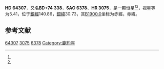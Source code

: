{{Starbox begin
| name = HD 64307
}}
{{Starbox observe
| epoch = [[J2000.0|J2000.0]]
| constell = {{星座名待查}}<ref name=SIMBAD>{{cite web
 | url=http://simbad.u-strasbg.fr/simbad/sim-id?Ident=HR+3075
 | title=Pulsating variable Star
 | publisher=Centre de Données astronomiques de Strasbourg
 | work=SIMBAD
 | accessdate=2012-07-13
 | archive-date=2016-03-18
 | archive-url=https://web.archive.org/web/20160318091258/http://simbad.u-strasbg.fr/simbad/sim-id?Ident=HR+3075
 | dead-url=no
 }}</ref><ref name=DATA>{{cite web
 | url=http://vizier.u-strasbg.fr/viz-bin/VizieR-5?-out.add=.&-source=5050&-corr=PK=HR&-out.max=9999&HR=3075
 | title=VizieR Detailed Page
 | accessdate=2012-07-13
 | archive-date=2016-03-04
 | archive-url=https://web.archive.org/web/20160304223954/http://vizier.u-strasbg.fr/viz-bin/VizieR-5?-out.add=.&-source=5050&-corr=PK=HR&-out.max=9999&HR=3075
 | dead-url=no
 }}</ref>
| 星官 = 
| ra = {{RA|8|0|11.7}}<ref name=SIMBAD /><ref name=DATA />
| dec = {{DEC|+73|55|5}}<ref name=SIMBAD /><ref name=DATA />
| appmag_v = 5.41<ref name=SIMBAD /><ref name=DATA />
}}
{{Starbox character
| class = K3III<ref name=SIMBAD /><ref name=DATA />
| b-v = 1.42<ref name=SIMBAD /><ref name=DATA />
| u-b = 1.64<ref name=SIMBAD /><ref name=DATA />
| r-i = <ref name=SIMBAD /><ref name=DATA />
| variable = 
}}
{{Starbox astrometry
| radial_v = 1.64
| prop_mo_ra = 35
| parallax = 0.022
| p_error = 
}}
{{Starbox catalog
| names =BD+74 338，[[SAO星表|SAO]] 6378，[[HD星表|HD]] 64307，[[HR星表|HR]] 3075}}
{{Starbox reference |Simbad=HR+3075}}
{{Starbox end}}

'''HD 64307'''，又名'''BD+74 338'''，'''SAO 6378'''、'''HR 3075'''，是一颗恒星<ref name=SIMBAD /><ref name=DATA />，视星等为5.41，位于[[銀道座標系|銀經]]140.86，[[銀道座標系|銀緯]]30.73，其[[B1900.0|B1900.0]]坐标为赤經{{RA|7|48|13.8}}，赤緯{{DEC|+74|30.73|6}}。

== 参考文献 ==
{{reflist}}

{{star-stub}}

[[Category:HD和HDE天體|64307]]
[[Category:HR天體|3075]]
[[Category:SAO天體|6378]]
[[Category:鹿豹座|Category:鹿豹座]]